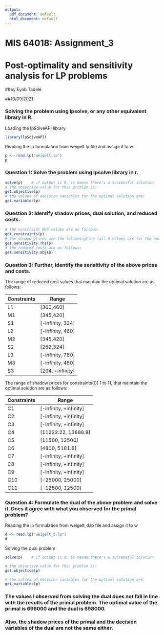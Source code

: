 ```yaml
---
output:
  pdf_document: default
  html_document: default
---
```


# MIS 64018: Assignment_3
# Post-optimality and sensitivity analysis for LP problems

##by Eyob Tadele

##10/09/2021

### Solving the problem using lpsolve, or any other equivalent library in R.
Loading the lpSolveAPI library
```r
library(lpSolveAPI)
```
Reading the lp formulation from weigelt.lp file and assign it to w 
```r
p <- read.lp("weigelt.lp")
p
```
### Question 1: Solve the problem using lpsolve library in r.
```r
solve(p)    # if output is 0, it means there's a successful solution
# the objective value for this problem is:
get.objective(p)        
# the values of decision variables for the optimal solution are:
get.variables(p)        
```
### Question 2: Identify shadow prices, dual solution, and reduced costs.
```r
# the constraint RHS values are as follows: 
get.constraints(p)      
# the shadow prices are the following(the last 9 values are for the non-negativity constraints):
get.sensitivity.rhs(p) 
# the reduced costs are as follows: 
get.sensitivity.obj(p)  
```
### Question 3: Further, identify the sensitivity of the above prices and costs.
The range of reduced cost values that maintain the optimal solution are as follows:

Constraints   |   Range
-----------   |   ----------------
L1            |   [360,460] 
M1            |   [345,420] 
S1            |   [-infinity, 324]
L2            |   [-infinity, 460]
M2            |   [345,420]
S2            |   [252,324]
L3            |   [-infinity, 780]
M3            |   [-infinity, 480]
S3            |   [204, +infinity]



The range of shadow prices for constraints(C) 1 to 11, that maintain the optimal solution are as follows: 

Constraints   |   Range
-----------   |   ----------------
C1            |   [-infinity, +infinity]
C2            |   [-infinity, +infinity]
C3            |   [-infinity, +infinity]
C4            |   [11222.22, 13888.9]
C5            |   [11500, 12500]
C6            |   [4800, 5181.8]
C7            |   [-infinity, +infinity]
C8            |   [-infinity, +infinity]
C9            |   [-infinity, +infinity]
C10           |   [-25000, 25000]
C11           |   [-12500, 12500]

### Question 4: Formulate the dual of the above problem and solve it. Does it agree with what you observed for the primal problem?

Reading the lp formulation from weigelt_d.lp file and assign it to w 
```r
d <- read.lp("weigelt_d.lp")
d
```
Solving the dual problem
```r
solve(p)    # if output is 0, it means there's a successful solution

# the objective value for this problem is:
get.objective(p)        

# the values of decision variables for the optimal solution are:
get.variables(p)        
```

### The values I observed from solving the dual does not fall in line with the results of the primal problem. The optimal value of the primal is 696000 and the dual is 698000. 
### Also, the shadow prices of the primal and the decision variables of the dual are not the same either.